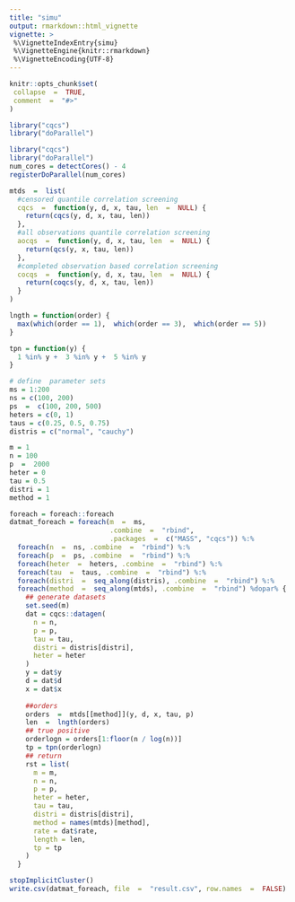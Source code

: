 ```yaml
---
title: "simu"
output: rmarkdown::html_vignette
vignette: >
 %\VignetteIndexEntry{simu}
 %\VignetteEngine{knitr::rmarkdown}
 %\VignetteEncoding{UTF-8}
---
```


```r
knitr::opts_chunk$set(
 collapse  =  TRUE, 
 comment  =  "#>"
)
```

```r
library("cqcs")
library("doParallel")
```


```r
library("cqcs")
library("doParallel")
num_cores = detectCores() - 4 
registerDoParallel(num_cores)
```


```r
mtds  =  list(
  #censored quantile correlation screening
  cqcs  =  function(y, d, x, tau, len  =  NULL) {
    return(cqcs(y, d, x, tau, len))
  },
  #all observations quantile correlation screening
  aocqs  =  function(y, d, x, tau, len  =  NULL) {
    return(qcs(y, x, tau, len))
  },
  #completed observation based correlation screening
  cocqs  =  function(y, d, x, tau, len  =  NULL) {
    return(coqcs(y, d, x, tau, len))
  }
)
```

```r
lngth = function(order) {
  max(which(order == 1),  which(order == 3),  which(order == 5))
}

tpn = function(y) {
  1 %in% y +  3 %in% y +  5 %in% y
}
```


```r
# define  parameter sets
ms = 1:200
ns = c(100, 200)
ps  =  c(100, 200, 500)
heters = c(0, 1)
taus = c(0.25, 0.5, 0.75)
distris = c("normal", "cauchy")

```

```r
m = 1
n = 100
p  =  2000
heter = 0
tau = 0.5
distri = 1
method = 1

```


```r
foreach = foreach::foreach
datmat_foreach = foreach(m  =  ms,
                         .combine  =  "rbind",
                         .packages  =  c("MASS", "cqcs")) %:%
  foreach(n  =  ns, .combine  =  "rbind") %:%
  foreach(p  =  ps, .combine  =  "rbind") %:%
  foreach(heter  =  heters, .combine  =  "rbind") %:%
  foreach(tau  =  taus, .combine  =  "rbind") %:%
  foreach(distri  =  seq_along(distris), .combine  =  "rbind") %:%
  foreach(method  =  seq_along(mtds), .combine  =  "rbind") %dopar% {
    ## generate datasets
    set.seed(m)
    dat = cqcs::datagen(
      n = n,
      p = p,
      tau = tau,
      distri = distris[distri],
      heter = heter
    )
    y = dat$y
    d = dat$d
    x = dat$x
    
    ##orders
    orders  =  mtds[[method]](y, d, x, tau, p)
    len  =  lngth(orders)
    ## true positive
    orderlogn = orders[1:floor(n / log(n))]
    tp = tpn(orderlogn)
    ## return
    rst = list(
      m = m,
      n = n,
      p = p,
      heter = heter,
      tau = tau,
      distri = distris[distri],
      method = names(mtds)[method],
      rate = dat$rate,
      length = len,
      tp = tp
    )
  }

stopImplicitCluster()
write.csv(datmat_foreach, file  =  "result.csv", row.names  =  FALSE)

```





